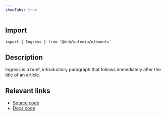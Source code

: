 ```yaml
---
showTabs: true
---
```


## Import

```tsx
import { Ingress } from '@dnb/eufemia/elements'
```

## Description

Ingress is a brief, introductory paragraph that follows immediately after the title of an article.

## Relevant links

- [Source code](https://github.com/dnbexperience/eufemia/tree/main/packages/dnb-eufemia/src/elements/Ingress)
- [Docs code](https://github.com/dnbexperience/eufemia/tree/main/packages/dnb-design-system-portal/src/docs/uilib/elements/ingress)
